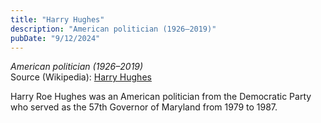 ```yaml
---
title: "Harry Hughes"
description: "American politician (1926–2019)"
pubDate: "9/12/2024"
---
```


*American politician (1926–2019)*  
Source (Wikipedia): [Harry Hughes][1]

Harry Roe Hughes was an American politician from the Democratic Party who served as the 57th Governor of Maryland from 1979 to 1987.

[1]: https://en.wikipedia.org/wiki/Harry_Hughes
